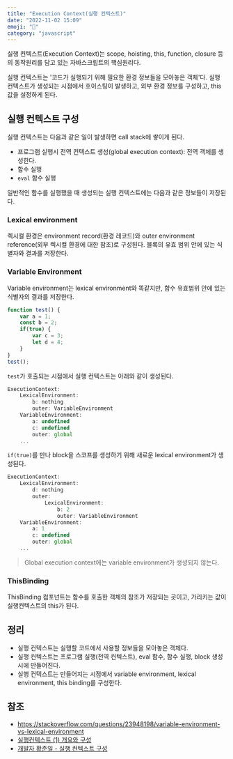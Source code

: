 ```yaml
---
title: "Execution Context(실행 컨텍스트)"
date: "2022-11-02 15:09"
emoji: "🍳"
category: "javascript"
---
```


실행 컨텍스트(Execution Context)는 scope, hoisting, this, function, closure 등의 동작원리를 담고 있는 자바스크립트의 핵심원리다.

실행 컨텍스트는 '코드가 실행되기 위해 필요한 환경 정보들을 모아놓은 객체'다. 실행 컨텍스트가 생성되는 시점에서 호이스팅이 발생하고, 외부 환경 정보를 구성하고, this 값을 설정하게 된다.
## 실행 컨텍스트 구성
실행 컨텍스트는 다음과 같은 일이 발생하면 call stack에 쌓이게 된다.
- 프로그램 실행시 전역 컨텍스트 생성(global execution context): 전역 객체를 생성한다.
- 함수 실행
- `eval` 함수 실행

일반적인 함수를 실행했을 때 생성되는 실행 컨텍스트에는 다음과 같은 정보들이 저장된다.
### Lexical environment
렉시컬 환경은 environment record(환경 레코드)와 outer environment reference(외부 렉시컬 환경에 대한 참조)로 구성된다. 블록의 유효 범위 안에 있는 식별자와 결과를 저장한다.

### Variable Environment
Variable environment는 lexical environment와 똑같지만, 함수 유효범위 안에 있는 식별자의 결과를 저장한다.
```js
function test() {
	var a = 1;
	const b = 2;
	if(true) {
		var c = 3;
		let d = 4;
	}
}
test();
```
`test`가 호출되는 시점에서 실행 컨텍스트는 아래와 같이 생성된다.
```js
ExecutionContext:
	LexicalEnvironment:
		b: nothing
		outer: VariableEnvironment
	VariableEnvironment:
		a: undefined
		c: undefined
		outer: global
	...
```
`if(true)`를 만나 block을 스코프를 생성하기 위해 새로운 lexical environment가 생성된다.
```js
ExecutionContext:
	LexicalEnvironment:
		d: nothing
		outer:
			LexicalEnvironment:
				b: 2
				outer: VariableEnvironment
	VariableEnvironment:
		a: 1
		c: undefined
		outer: global
	...
```

> Global execution context에는 variable environment가 생성되지 않는다.

### ThisBinding
ThisBinding 컴포넌트는 함수를 호출한 객체의 참조가 저장되는 곳이고, 가리키는 값이 실행컨텍스트의 this가 된다.

## 정리
- 실행 컨텍스트는 실행할 코드에서 사용할 정보들을 모아놓은 객체다.
- 실행 컨텍스트는 프로그램 실행(전역 컨텍스트), eval 함수, 함수 실행, block 생성시에 만들어진다.
- 실행 컨텍스트는 만들어지는 시점에서 variable environment, lexical environment, this binding를 구성한다.

## 참조
- https://stackoverflow.com/questions/23948198/variable-environment-vs-lexical-environment
- [실행컨텍스트 (1) 개요와 구성](https://velog.io/@zigje9/%EC%8B%A4%ED%96%89%EC%BB%A8%ED%85%8D%EC%8A%A4%ED%8A%B8-1-%EA%B0%9C%EC%9A%94%EC%99%80-%EA%B5%AC%EC%84%B1)
- [개발자 황준일 - 실행 컨텍스트 구성](https://junilhwang.github.io/TIL/Javascript/Domain/Execution-Context/#_2-%E1%84%89%E1%85%B5%E1%86%AF%E1%84%92%E1%85%A2%E1%86%BC-%E1%84%8F%E1%85%A5%E1%86%AB%E1%84%90%E1%85%A6%E1%86%A8%E1%84%89%E1%85%B3%E1%84%90%E1%85%B3-%E1%84%80%E1%85%AE%E1%84%89%E1%85%A5%E1%86%BC)